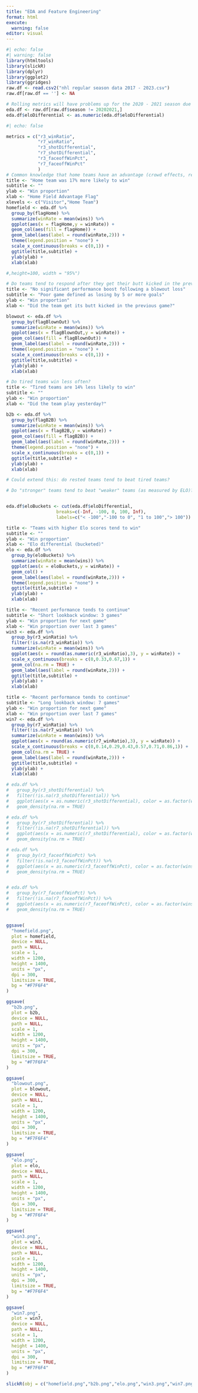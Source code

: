 ```yaml
---
title: "EDA and Feature Engineering"
format: html
execute:
  warning: false
editor: visual
---
```


```r
#| echo: false
#| warning: false
library(htmltools)
library(slickR)
library(dplyr)
library(ggplot2)
library(ggridges)
raw.df <- read.csv2("nhl regular season data 2017 - 2023.csv")
raw.df[raw.df == ''] <- NA

# Rolling metrics will have problems up for the 2020 - 2021 season due to COVID & the long pause in games. For the sake of EDA, let's exclude it 
eda.df <- raw.df[raw.df$season != 20202021,]
eda.df$eloDifferential <- as.numeric(eda.df$eloDifferential)
```

```r
#| echo: false

metrics = c("r3_winRatio",
            "r7_winRatio",
            "r3_shotDifferential",
            "r7_shotDifferential",
            "r3_faceoffWinPct",
            "r7_faceoffWinPct"
            )
# Common knowledge that home teams have an advantage (crowd effects, rest, and some specific privileges granted by the rules ("last change rule"))
title <- "Home team was 17% more likely to win"
subtitle <- ""
ylab <- "Win proportion"
xlab <- "Home Field Advantage Flag"
xlevels <- c("Visitor","Home Team")
homefield <- eda.df %>% 
  group_by(flagHome) %>% 
  summarize(winRate = mean(wins)) %>%
  ggplot(aes(x = flagHome,y = winRate)) +
  geom_col(aes(fill = flagHome)) +
  geom_label(aes(label = round(winRate,2))) + 
  theme(legend.position = "none") +
  scale_x_continuous(breaks = c(0,1)) +
  ggtitle(title,subtitle) +
  ylab(ylab) + 
  xlab(xlab)

#,height=100, width = "95%")

# Do teams tend to respond after they get their butt kicked in the previous game?
title <- "No significant performance boost following a blowout loss"
subtitle <- "Poor game defined as losing by 5 or more goals"
ylab <- "Win proportion"
xlab <- "Did the team get its butt kicked in the previous game?"

blowout <- eda.df %>% 
  group_by(flagBlownOut) %>% 
  summarize(winRate = mean(wins)) %>%
  ggplot(aes(x = flagBlownOut,y = winRate)) +
  geom_col(aes(fill = flagBlownOut)) +
  geom_label(aes(label = round(winRate,2))) + 
  theme(legend.position = "none") +
  scale_x_continuous(breaks = c(0,1)) +
  ggtitle(title,subtitle) +
  ylab(ylab) + 
  xlab(xlab)

# Do tired teams win less often? 
title <- "Tired teams are 14% less likely to win"
subtitle <- ""
ylab <- "Win proportion"
xlab <- "Did the team play yesterday?"

b2b <- eda.df %>% 
  group_by(flagB2B) %>% 
  summarize(winRate = mean(wins)) %>%
  ggplot(aes(x = flagB2B,y = winRate)) +
  geom_col(aes(fill = flagB2B)) +
  geom_label(aes(label = round(winRate,2))) + 
  theme(legend.position = "none") +
  scale_x_continuous(breaks = c(0,1)) +
  ggtitle(title,subtitle) +
  ylab(ylab) + 
  xlab(xlab)

# Could extend this: do rested teams tend to beat tired teams?

# Do "stronger" teams tend to beat "weaker" teams (as measured by ELO)?


eda.df$eloBuckets <- cut(eda.df$eloDifferential, 
                   breaks=c(-Inf, -100, 0, 100, Inf), 
                   labels=c("< -100","-100 to 0", "1 to 100","> 100"))

title <- "Teams with higher Elo scores tend to win"
subtitle <- ""
ylab <- "Win proportion"
xlab <- "Elo differential (bucketed)"
elo <- eda.df %>% 
  group_by(eloBuckets) %>% 
  summarize(winRate = mean(wins)) %>%
  ggplot(aes(x = eloBuckets,y = winRate)) +
  geom_col() +
  geom_label(aes(label = round(winRate,2))) + 
  theme(legend.position = "none") +
  ggtitle(title,subtitle) +
  ylab(ylab) + 
  xlab(xlab)

title <- "Recent performance tends to continue"
subtitle <- "Short lookback window: 3 games"
ylab <- "Win proportion for next game"
xlab <- "Win proportion over last 3 games"
win3 <- eda.df %>% 
  group_by(r3_winRatio) %>% 
  filter(!is.na(r3_winRatio)) %>%
  summarize(winRate = mean(wins)) %>%
  ggplot(aes(x = round(as.numeric(r3_winRatio),3), y = winRate)) +
  scale_x_continuous(breaks = c(0,0.33,0.67,1)) +
  geom_col(na.rm = TRUE) + 
  geom_label(aes(label = round(winRate,2))) +
  ggtitle(title,subtitle) +
  ylab(ylab) + 
  xlab(xlab)

title <- "Recent performance tends to continue"
subtitle <- "Long lookback window: 7 games"
ylab <- "Win proportion for next game"
xlab <- "Win proportion over last 7 games"
win7 <- eda.df %>% 
  group_by(r7_winRatio) %>% 
  filter(!is.na(r7_winRatio)) %>%
  summarize(winRate = mean(wins)) %>%
  ggplot(aes(x = round(as.numeric(r7_winRatio),3), y = winRate)) +
  scale_x_continuous(breaks = c(0,0.14,0.29,0.43,0.57,0.71,0.86,1)) +
  geom_col(na.rm = TRUE) + 
  geom_label(aes(label = round(winRate,2))) +
  ggtitle(title,subtitle) +
  ylab(ylab) + 
  xlab(xlab)

# eda.df %>% 
#   group_by(r3_shotDifferential) %>% 
#   filter(!is.na(r3_shotDifferential)) %>%
#   ggplot(aes(x = as.numeric(r3_shotDifferential), color = as.factor(wins)))+ 
#   geom_density(na.rm = TRUE) 

# eda.df %>% 
#   group_by(r7_shotDifferential) %>% 
#   filter(!is.na(r7_shotDifferential)) %>%
#   ggplot(aes(x = as.numeric(r7_shotDifferential), color = as.factor(wins)))+ 
#   geom_density(na.rm = TRUE) 

# eda.df %>% 
#   group_by(r3_faceoffWinPct) %>% 
#   filter(!is.na(r3_faceoffWinPct)) %>%
#   ggplot(aes(x = as.numeric(r3_faceoffWinPct), color = as.factor(wins)))+ 
#   geom_density(na.rm = TRUE) 


# eda.df %>% 
#   group_by(r7_faceoffWinPct) %>% 
#   filter(!is.na(r7_faceoffWinPct)) %>%
#   ggplot(aes(x = as.numeric(r7_faceoffWinPct), color = as.factor(wins)))+ 
#   geom_density(na.rm = TRUE) 


ggsave(
  "homefield.png",
  plot = homefield,
  device = NULL,
  path = NULL,
  scale = 1,
  width = 1200,
  height = 1400,
  units = "px",
  dpi = 300,
  limitsize = TRUE,
  bg = "#F7F6F4"
)

ggsave(
  "b2b.png",
  plot = b2b,
  device = NULL,
  path = NULL,
  scale = 1,
  width = 1200,
  height = 1400,
  units = "px",
  dpi = 300,
  limitsize = TRUE,
  bg = "#F7F6F4"
)

ggsave(
  "blowout.png",
  plot = blowout,
  device = NULL,
  path = NULL,
  scale = 1,
  width = 1200,
  height = 1400,
  units = "px",
  dpi = 300,
  limitsize = TRUE,
  bg = "#F7F6F4"
)

ggsave(
  "elo.png",
  plot = elo,
  device = NULL,
  path = NULL,
  scale = 1,
  width = 1200,
  height = 1400,
  units = "px",
  dpi = 300,
  limitsize = TRUE,
  bg = "#F7F6F4"
)

ggsave(
  "win3.png",
  plot = win3,
  device = NULL,
  path = NULL,
  scale = 1,
  width = 1200,
  height = 1400,
  units = "px",
  dpi = 300,
  limitsize = TRUE,
  bg = "#F7F6F4"
)

ggsave(
  "win7.png",
  plot = win7,
  device = NULL,
  path = NULL,
  scale = 1,
  width = 1200,
  height = 1400,
  units = "px",
  dpi = 300,
  limitsize = TRUE,
  bg = "#F7F6F4"
)

slickR(obj = c("homefield.png","b2b.png","elo.png","win3.png","win7.png"), width = "100%", height = 420) + settings(dots = TRUE, arrows = TRUE, fade = TRUE) 


```

